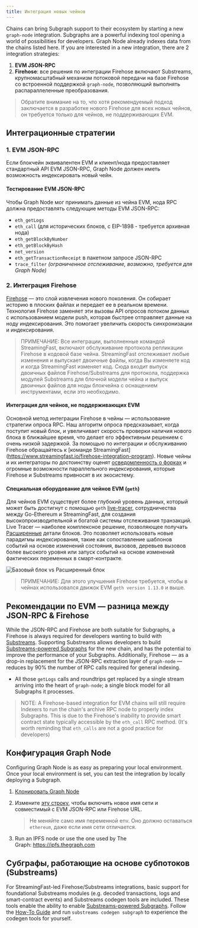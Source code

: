 ```yaml
---
title: Интеграция новых чейнов
---
```


Chains can bring Subgraph support to their ecosystem by starting a new `graph-node` integration. Subgraphs are a powerful indexing tool opening a world of possibilities for developers. Graph Node already indexes data from the chains listed here. If you are interested in a new integration, there are 2 integration strategies:

1. **EVM JSON-RPC**
2. **Firehose**: все решения по интеграции Firehose включают Substreams, крупномасштабный механизм потоковой передачи на базе Firehose со встроенной поддержкой `graph-node`, позволяющий выполнять распараллеленные преобразования.

> Обратите внимание на то, что хотя рекомендуемый подход заключается в разработке нового Firehose для всех новых чейнов, он требуется только для чейнов, не поддерживающих EVM.

## Интеграционные стратегии

### 1. EVM JSON-RPC

Если блокчейн эквивалентен EVM и клиент/нода предоставляет стандартный API EVM JSON-RPC, Graph Node должен иметь возможность индексировать новый чейн.

#### Тестирование EVM JSON-RPC

Чтобы Graph Node мог принимать данные из чейна EVM, нода RPC должна предоставлять следующие методы EVM JSON-RPC:

- `eth_getLogs`
- `eth_call` (для исторических блоков, с EIP-1898 - требуется архивная нода)
- `eth_getBlockByNumber`
- `eth_getBlockByHash`
- `net_version`
- `eth_getTransactionReceipt` в пакетном запросе JSON-RPC
- `trace_filter` _(ограниченное отслеживание, возможно, требуется для Graph Node)_

### 2. Интеграция Firehose

[Firehose](https://firehose.streamingfast.io/firehose-setup/overview) — это слой извлечения нового поколения. Он собирает историю в плоских файлах и передает ее в реальном времени. Технология Firehose заменяет эти вызовы API опросов потоком данных с использованием модели push, которая быстрее отправляет данные на ноду индексирования. Это помогает увеличить скорость синхронизации и индексирования.

> ПРИМЕЧАНИЕ: Все интеграции, выполненные командой StreamingFast, включают обслуживание протокола репликации Firehose в кодовой базе чейна. StreamingFast отслеживает любые изменения и выпускает двоичные файлы, когда Вы изменяете код и когда StreamingFast изменяет код. Сюда входит выпуск двоичных файлов Firehose/Substreams для протокола, поддержка модулей Substreams для блочной модели чейна и выпуск двоичных файлов для ноды блокчейна с оснащением инструментами, если это необходимо.

#### Интеграция для чейнов, не поддерживающих EVM

Основной метод интеграции Firehose в чейны — использование стратегии опроса RPC. Наш алгоритм опроса предсказывает, когда поступит новый блок, и увеличивает скорость проверки наличия нового блока в ближайшее время, что делает его эффективным решением с очень низкой задержкой. За помощью по интеграции и обслуживанию Firehose обращайтесь к [команде StreamingFast] (https://www.streamingfast.io/firehose-integration-program). Новые чейны и их интеграторы по достоинству оценят [осведомленность о форках](https://substreams.streamingfast.io/documentation/consume/reliability-guarantees) и огромные возможности параллельного индексирования, которые Firehose и Substreams привносят в их экосистему.

#### Специальная оборудование для чейнов EVM (`geth`)

Для чейнов EVM существует более глубокий уровень данных, который может быть достигнут с помощью `geth` [live-tracer](https://github.com/ethereum/go-ethereum/releases/tag/v1.14.0), сотрудничества между Go-Ethereum и StreamingFast, для создания высокопроизводительной и богатой системы отслеживания транзакций. Live Tracer — наиболее комплексное решение, позволяющее получать [Расширенные](https://streamingfastio.medium.com/new-block-model-to-accelerate-chain-integration-9f65126e5425) детали блоков. Это позволяет использовать новые парадигмы индексирования, такие как сопоставление шаблонов событий на основе изменений состояния, вызовов, деревьев вызовов более высокого уровня или запуск событий на основе изменений фактических переменных в смарт-контракте.

![Базовый блок vs Расширенный блок](/img/extended-vs-base-substreams-blocks.png)

> ПРИМЕЧАНИЕ: Для этого улучшения Firehose требуется, чтобы в чейнах использовался движок EVM `geth version 1.13.0` и выше.

## Рекомендации по EVM — разница между JSON-RPC & Firehose

While the JSON-RPC and Firehose are both suitable for Subgraphs, a Firehose is always required for developers wanting to build with [Substreams](https://substreams.streamingfast.io). Supporting Substreams allows developers to build [Substreams-powered Subgraphs](/subgraphs/cookbook/substreams-powered-subgraphs/) for the new chain, and has the potential to improve the performance of your Subgraphs. Additionally, Firehose — as a drop-in replacement for the JSON-RPC extraction layer of `graph-node` — reduces by 90% the number of RPC calls required for general indexing.

- All those `getLogs` calls and roundtrips get replaced by a single stream arriving into the heart of `graph-node`; a single block model for all Subgraphs it processes.

> NOTE: A Firehose-based integration for EVM chains will still require Indexers to run the chain's archive RPC node to properly index Subgraphs. This is due to the Firehose's inability to provide smart contract state typically accessible by the `eth_call` RPC method. (It's worth reminding that `eth_calls` are not a good practice for developers)

## Конфигурация Graph Node

Configuring Graph Node is as easy as preparing your local environment. Once your local environment is set, you can test the integration by locally deploying a Subgraph.

1. [Клонировать Graph Node](https://github.com/graphprotocol/graph-node)

2. Измените [эту строку](https://github.com/graphprotocol/graph-node/blob/master/docker/docker-compose.yml#L22), чтобы включить новое имя сети и совместимый с EVM JSON-RPC или Firehose URL.

   > Не меняйте само имя переменной env. Оно должно оставаться `ethereum`, даже если имя сети отличается.

3. Run an IPFS node or use the one used by The Graph: https://ipfs.thegraph.com

## Субграфы, работающие на основе субпотоков (Substreams)

For StreamingFast-led Firehose/Substreams integrations, basic support for foundational Substreams modules (e.g. decoded transactions, logs and smart-contract events) and Substreams codegen tools are included. These tools enable the ability to enable [Substreams-powered Subgraphs](/substreams/sps/introduction/). Follow the [How-To Guide](https://substreams.streamingfast.io/documentation/how-to-guides/intro-your-first-application) and run `substreams codegen subgraph` to experience the codegen tools for yourself.
